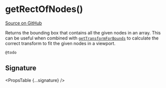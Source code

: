 
# getRectOfNodes()

[Source on GitHub](https://github.com/wbkd/react-flow/blob/f919cb152dd5a92ec3b4d7e4568ffe099bc2af39/packages/system/src/utils/graph.ts#L97)

Returns the bounding box that contains all the given nodes in an array. This can
be useful when combined with [`getTransformForBounds`](./getTransformForBounds)
to calculate the correct transform to fit the given nodes in a viewport.

```js
@todo
```

## Signature

<PropsTable {...signature} />

